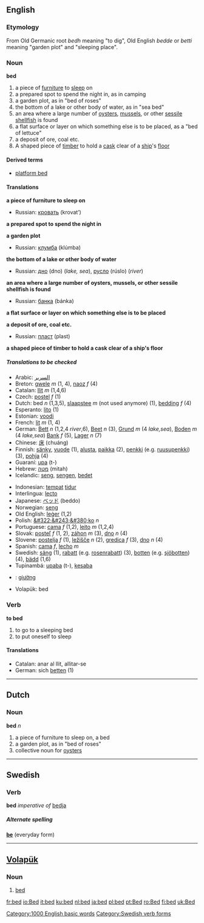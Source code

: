 ==English==

{{rank|copyright|4|late|529|bed|living|view|although}}

=== Etymology ===
From Old Germanic root ''bedh'' meaning "to dig", Old English ''bedde'' or ''betti'' meaning "garden plot" and "sleeping place".

=== Noun ===

'''bed'''

#a piece of [[furniture]] to [[sleep]] on
#a prepared spot to spend the night in, as in camping
#a garden plot, as in "bed of roses"
#the bottom of a lake or other body of water, as in "sea bed"
#an area where a large number of [[oyster]]s, [[mussel]]s, or other [[sessile]] [[shellfish]] is found
#a flat surface or layer on which something else is to be placed, as a "bed of lettuce"
#a deposit of ore, coal etc.
#A shaped piece of [[timber]] to hold a [[cask]] clear of a [[ship]]'s [[floor]]

==== Derived terms ====
*[[platform bed]]

==== Translations ====
'''a piece of furniture to sleep on'''
{{top}}

{{mid}}
*Russian: [[кровать]] (krovat’) {{f}}
{{bottom}}

'''a prepared spot to spend the night in'''
{{top}}

{{mid}}

{{bottom}}

'''a garden plot'''
{{top}}

{{mid}}
*Russian: [[клумба]] (klúmba) {{f}}
{{bottom}}

'''the bottom of a lake or other body of water'''
{{top}}

{{mid}}
*Russian: [[дно]] (dno) {{n}} (''lake, sea''), [[русло]] (rúslo) {{n}} (''river'')
{{bottom}}

'''an area where a large number of oysters, mussels, or other sessile shellfish is found'''
{{top}}

{{mid}}
*Russian: [[банка]] (bánka) {{f}}
{{bottom}}

'''a flat surface or layer on which something else is to be placed'''
{{top}}

{{mid}}

{{bottom}}

'''a deposit of ore, coal etc.'''
{{top}}

{{mid}}
*Russian: [[пласт]] (plast) {{m}}
{{bottom}}

'''a shaped piece of timber to hold a cask clear of a ship's floor'''
{{top}}

{{mid}}

{{bottom}}

=====Translations to be checked=====
<!--Remove this section once all of the translations below have been moved into the tables above.-->
{{checktrans}}

{{top}}
*Arabic: [[السرير]]
*Breton: [[gwele]] ''m'' (1, 4), [[naoz]] ''f'' (4)
*Catalan: [[llit]] ''m'' (1,4,6)
*Czech: [[postel]] ''f'' (1)
*Dutch: bed ''n'' (1,3,5), [[slaapstee]] ''m'' (not used anymore) (1), [[bedding]] ''f'' (4)
*Esperanto: [[lito]] (1)
*Estonian: [[voodi]]
*French: [[lit]] ''m'' (1, 4)
*German: [[Bett]] ''n'' (1,2,4 ''river'',6), [[Beet]] ''n'' (3), [[Grund]] ''m'' (4 ''lake,sea''), [[Boden]] ''m'' (4 ''lake,sea'') [[Bank]] ''f'' (5), [[Lager]] ''n'' (7)
*Chinese: [[床]] (chuáng)
*Finnish: [[sänky]], [[vuode]] (1), [[alusta]], [[paikka]] (2), [[penkki]] (e.g. [[ruusupenkki]]) (3), [[pohja]] (4)
*Guaraní: [[upa]] (t-)
*Hebrew: [[מטה]] (mitah)
*Icelandic: [[seng]], [[sengen]], [[bedet]] 
{{mid}}
*Indonesian: [[tempat]] [[tidur]]
*Interlingua: [[lecto]]
*Japanese: [[ベッド]] (beddo)
*Norwegian: [[seng]] {{c}}
*Old English: [[leger#Old English|leġer]] (1,2)
*Polish: [[&#322;&#243;&#380;ko]] ''n''
*Portuguese: [[cama]] ''f'' (1,2), [[leito]] ''m'' (1,2,4)
*Slovak: [[posteľ]] ''f'' (1, 2), [[záhon]] ''m'' (3), [[dno]] ''n'' (4)
*Slovene: [[postelja]] ''f'' (1), [[ležišče]] ''n'' (2), [[gredica]] ''f'' (3), [[dno]] ''n'' (4)
*Spanish: [[cama]] ''f'', [[lecho]] ''m''
*Swedish: [[säng]] (1), [[rabatt]] (e.g. [[rosenrabatt]]) (3), [[botten]] (e.g. [[sjöbotten]]) (4), [[bädd]] (1,6)
*Tupinambá: [[upaba]] (t-), [[kesaba]]
*{{vi}}: [[giường]]
*Volapük: bed
{{bottom}}

=== Verb ===

'''to bed'''

#to go to a sleeping bed
#to put oneself to sleep

====Translations====
*Catalan: anar al llit, allitar-se
*German: sich [[betten]] (1)

----

== Dutch ==
=== Noun ===
'''bed''' ''n''

#a piece of furniture to sleep on, a bed
#a garden plot, as in "bed of roses"
#collective noun for [[oyster]]s

----
== Swedish ==
=== Verb ===
'''bed''' ''imperative of'' [[bedja]]

=====Alternate spelling=====
'''[[be]]''' (everyday form)
----

== [[Volapük]] ==
===  Noun === 
# [[bed]]


[[Category:1000 English basic words]]
[[Category:Swedish verb forms]]

[[fr:bed]]
[[io:Bed]]
[[it:bed]]
[[ku:bed]]
[[nl:bed]]
[[ja:bed]]
[[pl:bed]]
[[pt:Bed]]
[[ro:Bed]]
[[fi:bed]]
[[uk:Bed]]